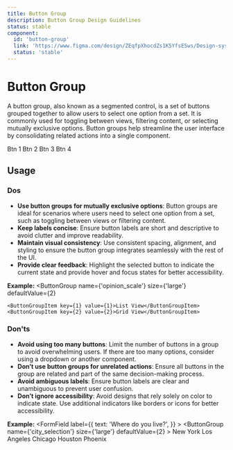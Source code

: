 ```yaml
---
title: Button Group
description: Button Group Design Guidelines
status: stable
component:
  id: 'button-group'
  link: 'https://www.figma.com/design/ZEqfpXhocdZs1K5YfsE5ws/Design-system?node-id=1222-1936'
  status: 'stable'
---
```


# Button Group

A button group, also known as a segmented control, is a set of buttons grouped together to allow users to select one option from a set. 
It is commonly used for toggling between views, filtering content, or selecting mutually exclusive options. 
Button groups help streamline the user interface by consolidating related actions into a single component.

<Section current="design">

<ComponentPreview>
  <ButtonGroup
    name={'opinion_scale'}
    size={'large'}
    defaultValue={2}
  >
    <ButtonGroupItem key={1} value={1}>Btn 1</ButtonGroupItem>
    <ButtonGroupItem key={2} value={2}>Btn 2</ButtonGroupItem>
    <ButtonGroupItem key={3} value={3}>Btn 3</ButtonGroupItem>
    <ButtonGroupItem key={4} value={4}>Btn 4</ButtonGroupItem>
  </ButtonGroup>
</ComponentPreview>
<FigmaPreviewButton href='https://www.figma.com/design/ZEqfpXhocdZs1K5YfsE5ws/Design-system?node-id=1222-1936' />

## Usage

### Dos
- **Use button groups for mutually exclusive options**: Button groups are ideal for scenarios where users need to select one option from a set, such as toggling between views or filtering content.
- **Keep labels concise**: Ensure button labels are short and descriptive to avoid clutter and improve readability.
- **Maintain visual consistency**: Use consistent spacing, alignment, and styling to ensure the button group integrates seamlessly with the rest of the UI.
- **Provide clear feedback**: Highlight the selected button to indicate the current state and provide hover and focus states for better accessibility.

**Example:**
<ComponentContainer>
  <ButtonGroup
    name={'opinion_scale'}
    size={'large'}
    defaultValue={2}
  >
    <ButtonGroupItem key={1} value={1}>List View</ButtonGroupItem>
    <ButtonGroupItem key={2} value={2}>Grid View</ButtonGroupItem>
  </ButtonGroup>
</ComponentContainer>

### Don'ts
- **Avoid using too many buttons**: Limit the number of buttons in a group to avoid overwhelming users. If there are too many options, consider using a dropdown or another component.
- **Don’t use button groups for unrelated actions**: Ensure all buttons in the group are related and part of the same decision-making process.
- **Avoid ambiguous labels**: Ensure button labels are clear and unambiguous to prevent user confusion.
- **Don’t ignore accessibility**: Avoid designs that rely solely on color to indicate state. Use additional indicators like borders or icons for better accessibility.

**Example:**
<ComponentContainer>
  <FormField
      label={{
        text: 'Where do you live?',
      }} 
      >
    <ButtonGroup
      name={'city_selection'}
      size={'large'}
      defaultValue={2}
    >
      <ButtonGroupItem key={1} value={1}>New York</ButtonGroupItem>
      <ButtonGroupItem key={2} value={2}>Los Angeles</ButtonGroupItem>
      <ButtonGroupItem key={3} value={3}>Chicago</ButtonGroupItem>
      <ButtonGroupItem key={4} value={4}>Houston</ButtonGroupItem>
      <ButtonGroupItem key={5} value={5}>Phoenix</ButtonGroupItem>
    </ButtonGroup>
  </FormField>
</ComponentContainer>

</Section>
